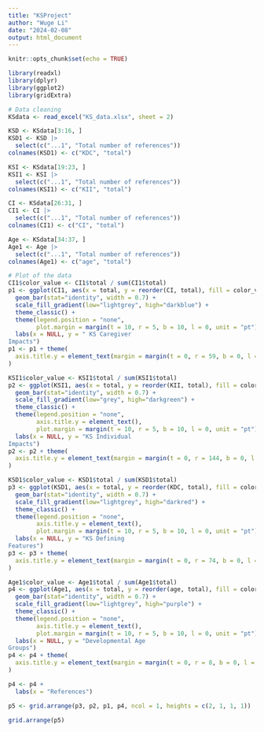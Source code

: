 ```yaml
---
title: "KSProject"
author: "Wuge Li"
date: "2024-02-08"
output: html_document
---
```


```r
knitr::opts_chunk$set(echo = TRUE)
```


```r
library(readxl)
library(dplyr)
library(ggplot2)
library(gridExtra)

# Data cleaning
KSdata <- read_excel("KS_data.xlsx", sheet = 2)

KSD <- KSdata[3:16, ]
KSD1 <- KSD |>
  select(c("...1", "Total number of references"))
colnames(KSD1) <- c("KDC", "total")

KSI <- KSdata[19:23, ]
KSI1 <- KSI |>
  select(c("...1", "Total number of references"))
colnames(KSI1) <- c("KII", "total")

CI <- KSdata[26:31, ]
CI1 <- CI |>
  select(c("...1", "Total number of references"))
colnames(CI1) <- c("CI", "total")

Age <- KSdata[34:37, ]
Age1 <- Age |>
  select(c("...1", "Total number of references"))
colnames(Age1) <- c("age", "total")

# Plot of the data
CI1$color_value <- CI1$total / sum(CI1$total)
p1 <- ggplot(CI1, aes(x = total, y = reorder(CI, total), fill = color_value)) +
  geom_bar(stat="identity", width = 0.7) +
  scale_fill_gradient(low="lightgrey", high="darkblue") +
  theme_classic() +
  theme(legend.position = "none",
        plot.margin = margin(t = 10, r = 5, b = 10, l = 0, unit = "pt")) +
  labs(x = NULL, y = " KS Caregiver 
Impacts")
p1 <- p1 + theme(
  axis.title.y = element_text(margin = margin(t = 0, r = 59, b = 0, l = 10, unit = "pt"))
)

KSI1$color_value <- KSI1$total / sum(KSI1$total)
p2 <- ggplot(KSI1, aes(x = total, y = reorder(KII, total), fill = color_value)) +
  geom_bar(stat="identity", width = 0.7) +
  scale_fill_gradient(low="grey", high="darkgreen") +
  theme_classic() +
  theme(legend.position = "none",
        axis.title.y = element_text(),
        plot.margin = margin(t = 10, r = 5, b = 10, l = 0, unit = "pt")) +
  labs(x = NULL, y = "KS Individual 
Impacts")
p2 <- p2 + theme(
  axis.title.y = element_text(margin = margin(t = 0, r = 144, b = 0, l = 10, unit = "pt"))
)

KSD1$color_value <- KSD1$total / sum(KSD1$total)
p3 <- ggplot(KSD1, aes(x = total, y = reorder(KDC, total), fill = color_value)) +
  geom_bar(stat="identity", width = 0.7) +
  scale_fill_gradient(low="lightgrey", high="darkred") +
  theme_classic() +
  theme(legend.position = "none",
        axis.title.y = element_text(),
        plot.margin = margin(t = 10, r = 5, b = 10, l = 0, unit = "pt")) +
  labs(x = NULL, y = "KS Defining 
Features")
p3 <- p3 + theme(
  axis.title.y = element_text(margin = margin(t = 0, r = 74, b = 0, l = 10, unit = "pt"))
)

Age1$color_value <- Age1$total / sum(Age1$total)
p4 <- ggplot(Age1, aes(x = total, y = reorder(age, total), fill = color_value)) +
  geom_bar(stat="identity", width = 0.7) +
  scale_fill_gradient(low="lightgrey", high="purple") +
  theme_classic() +
  theme(legend.position = "none",
        axis.title.y = element_text(),
        plot.margin = margin(t = 10, r = 5, b = 10, l = 0, unit = "pt")) +
  labs(x = NULL, y = "Developmental Age 
Groups")
p4 <- p4 + theme(
  axis.title.y = element_text(margin = margin(t = 0, r = 8, b = 0, l = 10, unit = "pt"))
)

p4 <- p4 + 
  labs(x = "References")

p5 <- grid.arrange(p3, p2, p1, p4, ncol = 1, heights = c(2, 1, 1, 1))
```

```r
grid.arrange(p5)
```





